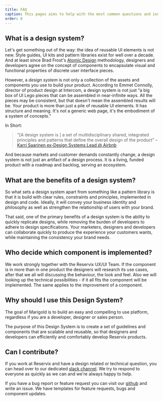 ```yaml
---
title: FAQ
caption: This pages aims to help with the most common questions and inquiries.
order: 8
---
```


## What is a design system?

Let's get something out of the way: the idea of reusable UI elements is not new. Style guides, UI kits and pattern libraries exist for well over a decade. And at least since Brad Frost's [Atomic Design](https://bradfrost.com/blog/post/atomic-web-design/) methodology, designers and developers agree on the concept of components to encapsulate visual and functional properties of discrete user interface pieces.

However, a _design system_ is not only a collection of the assets and components you use to build your product. According to Emmet Connolly, director of product design at Intercom, a design system is not just “a big box of UI Lego pieces that can be assembled in near-infinite ways. All the pieces may be consistent, but that doesn't mean the assembled results will be. Your product is more than just a pile of reusable UI elements. It has structure and meaning. It's not a generic web page, it's the embodiment of a system of concepts.”

In Short:

> "[A design system is ] a set of multidisciplinary shared, integrated principles and patterns that define the overall design of the product"
> – [Karri Saarinen ex-Design Systems Lead @ Airbnb](https://www.youtube.com/watch?v=TuLY1cYM57g)

And because markets and customer demands constantly change, a design system is not just an artifact of a design process. It is a living, funded product with a roadmap and backlog, serving an ecosystem.

## What are the benefits of a design system?

So what sets a design system apart from something like a pattern library is that it is build with clear rules, constraints and principles, implemented in design and code. Ideally, it will convey your business identity and philosophy as well as strengthen the relationship of users with your brand.

That said, one of the primary benefits of a design system is the ability to quickly replicate designs, while removing the burden of developers to adhere to design specifications. Your marketers, designers and developers can collaborate quickly to produce the experience your customers wants, while maintaining the consistency your brand needs.

## Who decide which component is implemented?

We work strongly together with the Reservix UX/UI Team. If the component is in more than in one product the designers will research its use cases, after that we all will discussing the behaviour, the look and feel.
Also we will looking up the technical possibilities - if it all fits the component will be implemented.
The same applies to the improvement of a component.

## Why should I use this Design System?

The goal of Marigold is to build an easy and compelling to use platform, regardless if you are a developer, designer or sales person.

The purpose of this Design System is to create a set of guidelines and components that are scalable and reusable, so that designers and developers can efficiently and comfortably develop Reservix products.

## Can I contribute?

If you work at Reservix and have a design related or technical question, you can head over to our dedicated [slack channel](https://reservix.slack.com/archives/C02727BNZ3J). We try to respond to everyone as quickly as we can and we're always happy to help.

If you have a bug report or feature request you can visit our [github](https://github.com/marigold-ui/marigold) and write an issue. We have templates for feature requests, bugs and component updates.
